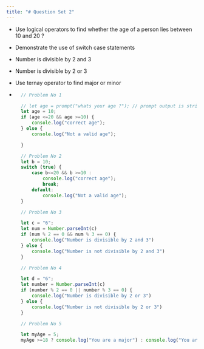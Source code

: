```yaml
---
title: "# Question Set 2"
---
```


- Use logical operators to find whether the age of a person lies between 10 and 20 ?
- Demonstrate the use of switch case statements
- Number is divisible by 2 and 3
- Number is divisible by 2 or 3
- Use ternay operator to find major or minor

- ```js
    // Problem No 1

    // let age = prompt("whats your age ?"); // prompt output is string
    let age = 10;
    if (age <=20 && age >=10) {
        console.log("correct age");
    } else {
        console.log("Not a valid age");

    }

    // Problem No 2
    let b = 10;
    switch (true) {
        case b<=20 && b >=10 :
            console.log("correct age");
            break;
        default:
            console.log("Not a valid age");
    }

    // Problem No 3

    let c = "6";
    let num = Number.parseInt(c)
    if (num % 2 == 0 && num % 3 == 0) {
        console.log("Number is divisible by 2 and 3")
    } else {
        console.log("Number is not divisible by 2 and 3")
    }

    // Problem No 4

    let d = "6";
    let number = Number.parseInt(c)
    if (number % 2 == 0 || number % 3 == 0) {
        console.log("Number is divisible by 2 or 3")
    } else {
        console.log("Number is not divisible by 2 or 3")
    }

    // Problem No 5

    let myAge = 5;
    myAge >=18 ? console.log("You are a major") : console.log("You are a minor");
    ```
